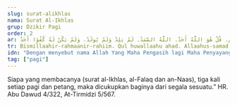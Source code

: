 ```yaml
---
slug: surat-alikhlas
nama: Surat Al-Ikhlas
grup: Dzikir Pagi
order: 2
ar: بِسْمِ اللَّهِ الرَّحْمَنِ الرَّحِيمِ. قُلْ هُوَ اللَّهُ أَحَدٌ. اللَّهُ الصَّمَدُ. لَمْ يَلِدْ وَلَمْ يُولَدْ. وَلَمْ يَكُنْ لَهُ كُفُوًا أَحَدٌ.
tr: Bismillaahir-rahmaanir-rahiim. Qul huwallaahu ahad. Allaahus-samad. Lam yalid wa lam yuulad. Wa lam yakul lahu kufuwan ahad.
idn: "Dengan menyebut nama Allah Yang Maha Pengasih lagi Maha Penyayang. Katakanlah: Dialah Allah, Yang Maha Esa. Allah adalah Ilah yang bergantung kepada-Nya segala urusan. Dia tidak beranak dan tiada pula diperanakkan, dan tidak ada seorang pun yang setara dengan Dia. (Dibaca 3x bersama Al-Falaq & An-Nas)"
tag: ["pagi"]
---
```


Siapa yang membacanya (surat al-Ikhlas, al-Falaq dan an-Naas), tiga kali setiap pagi dan petang, maka dicukupkan baginya dari segala sesuatu.” HR. Abu Dawud 4/322, At-Tirmidzi 5/567.
